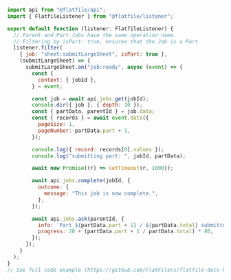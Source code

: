 <CodeGroup>

```jsx listener.ts
import api from "@flatfile/api";
import { FlatfileListener } from "@flatfile/listener";

export default function (listener: FlatfileListener) {
  // Parent and Part Jobs have the same operation name.
  // Filtering by isPart: true, ensures that the Job is a Part
  listener.filter(
    { job: "sheet:submitLargeSheet", isPart: true },
    (submitLargeSheet) => {
      submitLargeSheet.on("job:ready", async (event) => {
        const {
          context: { jobId },
        } = event;

        const job = await api.jobs.get(jobId);
        console.dir({ job }, { depth: 10 });
        const { partData, parentId } = job.data;
        const { records } = await event.data({
          pageSize: 1,
          pageNumber: partData.part + 1,
        });

        console.log({ record: records[0].values });
        console.log("submitting part: ", jobId, partData);

        await new Promise((r) => setTimeout(r, 1000));

        await api.jobs.complete(jobId, {
          outcome: {
            message: "This job is now complete.",
          },
        });

        await api.jobs.ack(parentId, {
          info: `Part ${partData.part + 1} / ${partData.total} submitted. `,
          progress: 20 + (partData.part + 1 / partData.total) * 80,
        });
      });
    }
  );
}
// See full code example (https://github.com/FlatFilers/flatfile-docs-kitchen-sink/blob/main/dynamic-configurations/index.ts)
```

</CodeGroup>
